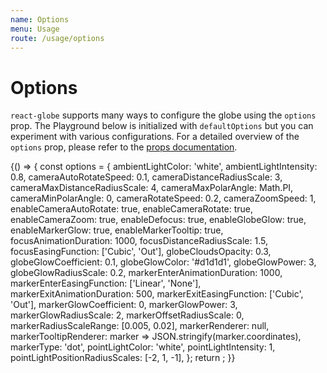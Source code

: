 ```yaml
---
name: Options
menu: Usage
route: /usage/options
---
```




# Options

`react-globe` supports many ways to configure the globe using the `options` prop.  The Playground below is initialized with `defaultOptions` but you can experiment with various configurations.  For a detailed overview of the `options` prop, please refer to the [props documentation](../props#options).

<Playground>
  {() => {
    const options = {
      ambientLightColor: 'white',
      ambientLightIntensity: 0.8,
      cameraAutoRotateSpeed: 0.1,
      cameraDistanceRadiusScale: 3,
      cameraMaxDistanceRadiusScale: 4,
      cameraMaxPolarAngle: Math.PI,
      cameraMinPolarAngle: 0,
      cameraRotateSpeed: 0.2,
      cameraZoomSpeed: 1,
      enableCameraAutoRotate: true,
      enableCameraRotate: true,
      enableCameraZoom: true,
      enableDefocus: true,
      enableGlobeGlow: true,
      enableMarkerGlow: true,
      enableMarkerTooltip: true,
      focusAnimationDuration: 1000,
      focusDistanceRadiusScale: 1.5,
      focusEasingFunction: ['Cubic', 'Out'],
      globeCloudsOpacity: 0.3,
      globeGlowCoefficient: 0.1,
      globeGlowColor: '#d1d1d1',
      globeGlowPower: 3,
      globeGlowRadiusScale: 0.2,
      markerEnterAnimationDuration: 1000,
      markerEnterEasingFunction: ['Linear', 'None'],
      markerExitAnimationDuration: 500,
      markerExitEasingFunction: ['Cubic', 'Out'],
      markerGlowCoefficient: 0,
      markerGlowPower: 3,
      markerGlowRadiusScale: 2,
      markerOffsetRadiusScale: 0,
      markerRadiusScaleRange: [0.005, 0.02],
      markerRenderer: null,
      markerTooltipRenderer: marker => JSON.stringify(marker.coordinates),
      markerType: 'dot',
      pointLightColor: 'white',
      pointLightIntensity: 1,
      pointLightPositionRadiusScales: [-2, 1, -1],
    };
    return <ReactGlobe markers={markers} options={options} />;
  }}
</Playground>

